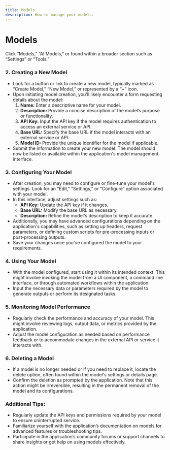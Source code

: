 ```yaml
---
title: Models
description: How to manage your models.
---
```

#  Models 

Click “Models,” “AI Models,” or found within a broader section such as “Settings” or “Tools.”

### 2. Creating a New Model

- Look for a button or link to create a new model, typically marked as “Create Model,” “New Model,” or represented by a “+” icon.
- Upon initiating model creation, you'll likely encounter a form requesting details about the model:
    1. **Name:** Enter a descriptive name for your model.
    2. **Description:** Provide a concise description of the model’s purpose or functionality.
    3. **API Key:** Input the API key if the model requires authentication to access an external service or API.
    4. **Base URL:** Specify the base URL if the model interacts with an external service or API.
    5. **Model ID:** Provide the unique identifier for the model if applicable.
- Submit the information to create your new model. The model should now be listed or available within the application's model management interface.

### 3. Configuring Your Model

- After creation, you may need to configure or fine-tune your model's settings. Look for an “Edit,” “Settings,” or “Configure” option associated with your model.
- In this interface, adjust settings such as:
    - **API Key:** Update the API key if it changes.
    - **Base URL:** Modify the base URL as necessary.
    - **Description:** Refine the model's description to keep it accurate.
- Additionally, you may have advanced configurations depending on the application's capabilities, such as setting up headers, request parameters, or defining custom scripts for pre-processing inputs or post-processing outputs.
- Save your changes once you've configured the model to your requirements.

### 4. Using Your Model

- With the model configured, start using it within its intended context. This might involve invoking the model from a UI component, a command line interface, or through automated workflows within the application.
- Input the necessary data or parameters required by the model to generate outputs or perform its designated tasks.

### 5. Monitoring Model Performance

- Regularly check the performance and accuracy of your model. This might involve reviewing logs, output data, or metrics provided by the application.
- Adjust the model configuration as needed based on performance feedback or to accommodate changes in the external API or service it interacts with.

### 6. Deleting a Model

- If a model is no longer needed or if you need to replace it, locate the delete option, often found within the model's settings or details page.
- Confirm the deletion as prompted by the application. Note that this action might be irreversible, resulting in the permanent removal of the model and its configurations.

### Additional Tips:

- Regularly update the API keys and permissions required by your model to ensure uninterrupted service.
- Familiarize yourself with the application’s documentation on models for advanced features or troubleshooting tips.
- Participate in the application’s community forums or support channels to share insights or get help on using models effectively.